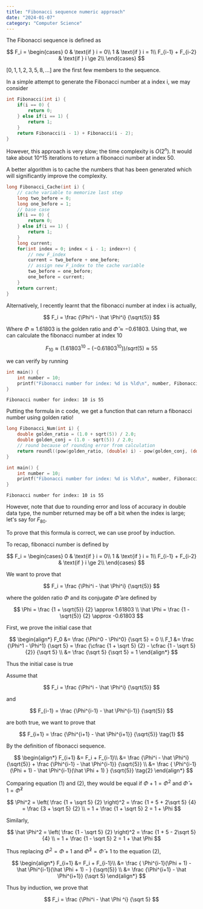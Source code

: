 ```yaml
---
title: "Fibonacci sequence numeric approach"
date: "2024-01-07"
category: "Computer Science"
---
```


The Fibonacci sequence is defined as 

$$
F_i = \begin{cases}
0 & \text{if } i = 0\\
1 & \text{if } i = 1\\
F_{i-1} + F_{i-2} & \text{if } i \ge 2\\
\end{cases}
$$

$[0, 1, 1, 2, 3, 5, 8, \dots]$ are the first few members to the sequence. 

In a simple attempt to generate the Fibonacci number at a index i, we may consider 

```c
int Fibonacci(int i) {
    if(i == 0) {
        return 0;
    } else if(i == 1) {
        return 1;
    }
    return Fibonacci(i - 1) + Fibonacci(i - 2);
}
```

However, this approach is very slow; the time complexity is $O(2^n)$. It would take about 10^15 iterations to return a fibonacci number at index 50. 

A better algorithm is to cache the numbers that has been generated which will significantly improve the complexity. 

```c
long Fibonacci_Cache(int i) {
    // cache variable to memorize last step
    long two_before = 0;
    long one_before = 1;
    // base case
    if(i == 0) {
        return 0;
    } else if(i == 1) {
        return 1;
    }
    long current;
    for(int index = 0; index < i - 1; index++) {
        // new F_index
        current = two_before + one_before;
        // assign new F_index to the cache variable
        two_before = one_before;
        one_before = current;
    }
    return current;
}
```

Alternatively, I recently learnt that the fibonacci number at index i is actually, 

$$
F_i = \frac 
{\Phi^i - \hat \Phi^i} 
{\sqrt{5}}
$$

Where $\Phi \approx 1.61803$ is the golden ratio and $\hat \Phi \approx -0.61803$. Using that, we can calculate the fibonacci number at index 10 

$$
F_{10} \approx (1.61803 ^ 10 - (-0.61803 ^ 10)) / sqrt(5) \approx 55
$$

we can verify by running 

```c
int main() {
    int number = 10;
    printf("Fibonacci number for index: %d is %ld\n", number, Fibonacci_Cache(number));
}
```

```console
Fibonacci number for index: 10 is 55
```

Putting the formula in c code, we get a function that can return a fibonacci number using golden ratio! 

```c
long Fibonacci_Num(int i) {
    double golden_ratio = (1.0 + sqrt(5)) / 2.0;
    double golden_conj = (1.0 - sqrt(5)) / 2.0;
    // round because of rounding error from calculation
    return roundl((pow(golden_ratio, (double) i) - pow(golden_conj, (double) i)) / sqrt(5));
}
```

```c
int main() {
    int number = 10;
    printf("Fibonacci number for index: %d is %ld\n", number, Fibonacci_Num(number));
}
```

```console
Fibonacci number for index: 10 is 55
```

However, note that due to rounding error and loss of accuracy in double data type, the number returned may be off a bit when the index is large; let's say for $F_80$. 

To prove that this formula is correct, we can use proof by induction. 

To recap, fibonacci number is defined by

$$
F_i = \begin{cases}
0 & \text{if } i = 0\\
1 & \text{if } i = 1\\
F_{i-1} + F_{i-2} & \text{if } i \ge 2\\
\end{cases}
$$

We want to prove that 

$$
F_i = \frac {\Phi^i - \hat \Phi^i} {\sqrt{5}}
$$

where the golden ratio $\Phi$ and its conjugate $\hat \Phi$ are defined by

$$
\Phi = \frac {1 + \sqrt{5}} {2} \approx 1.61803 \\
\hat \Phi = \frac {1 - \sqrt{5}} {2} \approx -0.61803
$$

First, we prove the initial case that 

$$
\begin{align*}
F_0 &= \frac {\Phi^0 - \Phi^0} {\sqrt 5} = 0 \\
F_1 &= \frac {\Phi^1 - \Phi^1} {\sqrt 5} = \frac 
{\cfrac {1 + \sqrt 5} {2} - \cfrac {1 - \sqrt 5} {2}} 
{\sqrt 5} \\
&= \frac {\sqrt 5} {\sqrt 5} = 1
\end{align*}
$$

Thus the initial case is true

Assume that 

$$
F_i = \frac {\Phi^i - \hat \Phi^i} {\sqrt{5}}
$$ 

and 

$$
F_{i-1} = \frac {\Phi^{i-1} - \hat \Phi^{i-1}} {\sqrt{5}}
$$

are both true, we want to prove that 

$$
F_{i+1} = \frac {\Phi^{i+1} - \hat \Phi^{i+1}} {\sqrt{5}}
\tag{1}
$$

By the definition of fibonacci sequence. 

$$
\begin{align*}
F_{i+1} &= F_i + F_{i-1}\\
&= \frac {\Phi^i - \hat \Phi^i} {\sqrt{5}} + \frac {\Phi^{i-1} - \hat \Phi^{i-1}} {\sqrt{5}} \\
&= \frac {
\Phi^{i-1}(\Phi + 1) - \hat \Phi^{i-1}(\hat \Phi + 1)
} {\sqrt{5}} 
\tag{2}
\end{align*}
$$

Comparing equation (1) and (2), they would be equal if $\Phi + 1 = \Phi ^2$ and $\hat \Phi + 1 = \hat \Phi ^2$

$$
\Phi^2 = \left(
\frac {1 + \sqrt 5} {2}
\right)^2 = \frac {1 + 5 + 2\sqrt 5} {4} = \frac {3 + \sqrt 5} {2} \\
= 1 + \frac {1 + \sqrt 5} 2 = 1 + \Phi
$$

Similarly, 

$$
\hat \Phi^2 = \left(
\frac {1 - \sqrt 5} {2}
\right)^2 = \frac {1 + 5 - 2\sqrt 5} {4} \\
= 1 + \frac {1 - \sqrt 5} 2 = 1 + \hat \Phi
$$

Thus replacing $\Phi^2 = \Phi + 1$ and $\hat \Phi^2 = \hat \Phi + 1$ to the equation (2), 

$$
\begin{align*}
F_{i+1} &= F_i + F_{i-1}\\
&= \frac {
\Phi^{i-1}(\Phi + 1) - \hat \Phi^{i-1}(\hat \Phi + 1) - 
} {\sqrt{5}} \\
&= \frac 
{\Phi^{i+1} - \hat \Phi^{i+1}} 
{\sqrt 5}
\end{align*}
$$

Thus by induction, we prove that

$$
F_i = \frac {\Phi^i - \hat \Phi ^i} {\sqrt 5}
$$
